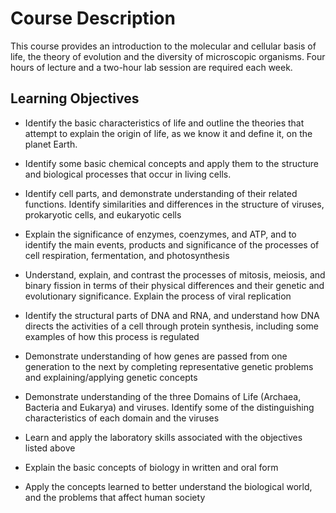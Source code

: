 # Course Description

This course provides an introduction to the molecular and cellular basis of life, the theory of evolution and the diversity of microscopic organisms. Four hours of lecture and a two-hour lab session are required each week.

## Learning Objectives

*	Identify the basic characteristics of life and outline the theories that attempt to explain the origin of life, as we know it and define it, on the planet Earth.

*	Identify some basic chemical concepts and apply them to the structure and biological processes that occur in living cells.

*	Identify cell parts, and demonstrate understanding of their related functions. Identify similarities and differences in the structure of viruses, prokaryotic cells, and eukaryotic cells

*	Explain the significance of enzymes, coenzymes, and ATP, and to identify the main events, products and significance of the processes of cell respiration, fermentation, and photosynthesis

*	Understand, explain, and contrast the processes of mitosis, meiosis, and binary fission in terms of their physical differences and their genetic and evolutionary significance. Explain the process of viral replication

*	Identify the structural parts of DNA and RNA, and understand how DNA directs the activities of a cell through protein synthesis, including some examples of how this process is regulated

*	Demonstrate understanding of how genes are passed from one generation to the next by completing representative genetic problems and explaining/applying genetic concepts

*	Demonstrate understanding of the three Domains of Life (Archaea, Bacteria and Eukarya) and viruses. Identify some of the distinguishing characteristics of each domain and the viruses

*	Learn and apply the laboratory skills associated with the objectives listed above

*	Explain the basic concepts of biology in written and oral form

*	Apply the concepts learned to better understand the biological world, and the problems that affect human society
